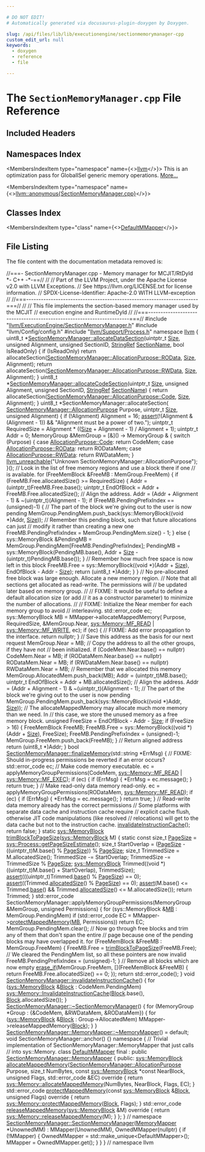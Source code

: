 ```yaml
---

# DO NOT EDIT!
# Automatically generated via docusaurus-plugin-doxygen by Doxygen.

slug: /api/files/lib/lib/executionengine/sectionmemorymanager-cpp
custom_edit_url: null
keywords:
  - doxygen
  - reference
  - file

---
```





# The `SectionMemoryManager.cpp` File Reference

<DoxygenPage pluginConfig={pluginConfig}>



## Included Headers

<IncludesList>
<IncludesListItem
  filePath="llvm/ExecutionEngine/SectionMemoryManager.h"
  permalink="/docs/api/files/include/include/llvm/include/llvm/executionengine/sectionmemorymanager-h"
  isLocal="true" />
<IncludesListItem
  filePath="llvm/Config/config.h"
  permalink=""
  isLocal="true" />
<IncludesListItem
  filePath="llvm/Support/Process.h"
  permalink="/docs/api/files/include/include/llvm/include/llvm/support/process-h"
  isLocal="true" />
</IncludesList>

## Namespaces Index

<MembersIndex>

<MembersIndexItem
  type="namespace"
  name={<><a href="/docs/api/namespaces/llvm">llvm</a></>}>
This is an optimization pass for GlobalISel generic memory operations. <a href="/docs/api/namespaces/llvm/#details">More...</a>
</MembersIndexItem>

<MembersIndexItem
  type="namespace"
  name={<><a href="/docs/api/namespaces/llvm/anonymous-sectionmemorymanager-cpp-">llvm::anonymous&#123;SectionMemoryManager.cpp&#125;</a></>}>
</MembersIndexItem>

</MembersIndex>

## Classes Index

<MembersIndex>

<MembersIndexItem
  type="class"
  name={<><a href="/docs/api/classes/llvm/anonymous-namespace-sectionmemorymanager-cpp-/defaultmmapper">DefaultMMapper</a></>}>
</MembersIndexItem>

</MembersIndex>


## File Listing

The file content with the documentation metadata removed is:

<ProgramListing>

<Link id="l00001" /><CodeLine lineNumber="1"><Highlight kind="comment">//===- SectionMemoryManager.cpp - Memory manager for MCJIT/RtDyld &#42;- C++ -&#42;-==//</Highlight><Highlight kind="normal"></Highlight></CodeLine>
<Link id="l00002" /><CodeLine lineNumber="2"><Highlight kind="normal"></Highlight><Highlight kind="comment">//</Highlight><Highlight kind="normal"></Highlight></CodeLine>
<Link id="l00003" /><CodeLine lineNumber="3"><Highlight kind="normal"></Highlight><Highlight kind="comment">// Part of the LLVM Project, under the Apache License v2.0 with LLVM Exceptions.</Highlight><Highlight kind="normal"></Highlight></CodeLine>
<Link id="l00004" /><CodeLine lineNumber="4"><Highlight kind="normal"></Highlight><Highlight kind="comment">// See https://llvm.org/LICENSE.txt for license information.</Highlight><Highlight kind="normal"></Highlight></CodeLine>
<Link id="l00005" /><CodeLine lineNumber="5"><Highlight kind="normal"></Highlight><Highlight kind="comment">// SPDX-License-Identifier: Apache-2.0 WITH LLVM-exception</Highlight><Highlight kind="normal"></Highlight></CodeLine>
<Link id="l00006" /><CodeLine lineNumber="6"><Highlight kind="normal"></Highlight><Highlight kind="comment">//</Highlight><Highlight kind="normal"></Highlight></CodeLine>
<Link id="l00007" /><CodeLine lineNumber="7"><Highlight kind="normal"></Highlight><Highlight kind="comment">//===----------------------------------------------------------------------===//</Highlight><Highlight kind="normal"></Highlight></CodeLine>
<Link id="l00008" /><CodeLine lineNumber="8"><Highlight kind="normal"></Highlight><Highlight kind="comment">//</Highlight><Highlight kind="normal"></Highlight></CodeLine>
<Link id="l00009" /><CodeLine lineNumber="9"><Highlight kind="normal"></Highlight><Highlight kind="comment">// This file implements the section-based memory manager used by the MCJIT</Highlight><Highlight kind="normal"></Highlight></CodeLine>
<Link id="l00010" /><CodeLine lineNumber="10"><Highlight kind="normal"></Highlight><Highlight kind="comment">// execution engine and RuntimeDyld</Highlight><Highlight kind="normal"></Highlight></CodeLine>
<Link id="l00011" /><CodeLine lineNumber="11"><Highlight kind="normal"></Highlight><Highlight kind="comment">//</Highlight><Highlight kind="normal"></Highlight></CodeLine>
<Link id="l00012" /><CodeLine lineNumber="12"><Highlight kind="normal"></Highlight><Highlight kind="comment">//===----------------------------------------------------------------------===//</Highlight><Highlight kind="normal"></Highlight></CodeLine>
<Link id="l00013" /><CodeLine lineNumber="13"><Highlight kind="normal"></Highlight></CodeLine>
<Link id="l00014" /><CodeLine lineNumber="14"><Highlight kind="normal"></Highlight><Highlight kind="preprocessor">#include &quot;<a href="/docs/api/files/include/include/llvm/include/llvm/executionengine/sectionmemorymanager-h">llvm/ExecutionEngine/SectionMemoryManager.h</a>&quot;</Highlight><Highlight kind="normal"></Highlight></CodeLine>
<Link id="l00015" /><CodeLine lineNumber="15"><Highlight kind="normal"></Highlight><Highlight kind="preprocessor">#include &quot;llvm/Config/config.h&quot;</Highlight><Highlight kind="normal"></Highlight></CodeLine>
<Link id="l00016" /><CodeLine lineNumber="16"><Highlight kind="normal"></Highlight><Highlight kind="preprocessor">#include &quot;<a href="/docs/api/files/include/include/llvm/include/llvm/support/process-h">llvm/Support/Process.h</a>&quot;</Highlight><Highlight kind="normal"></Highlight></CodeLine>
<Link id="l00017" /><CodeLine lineNumber="17"><Highlight kind="normal"></Highlight></CodeLine>
<Link id="l00018" /><CodeLine lineNumber="18"><Highlight kind="normal"></Highlight><Highlight kind="keyword">namespace </Highlight><Highlight kind="normal"><a href="/docs/api/namespaces/llvm">llvm</a> &#123;</Highlight></CodeLine>
<Link id="l00019" /><CodeLine lineNumber="19"><Highlight kind="normal"></Highlight></CodeLine>
<Link id="l00020" /><CodeLine lineNumber="20" lineLink="/docs/api/classes/llvm/sectionmemorymanager/#ac4eeaddc4bbbe555cb2abc159b96492c"><Highlight kind="normal">uint8&#95;t &#42;<a href="/docs/api/classes/llvm/sectionmemorymanager/#ac4eeaddc4bbbe555cb2abc159b96492c">SectionMemoryManager::allocateDataSection</a>(uintptr&#95;t <a href="/docs/api/files/lib/lib/analysis/inlineorder-cpp/#a7ee6f0cb51c3b9056199e9a0001fe8c3a6f6cb72d544962fa333e2e34ce64f719">Size</a>,</Highlight></CodeLine>
<Link id="l00021" /><CodeLine lineNumber="21"><Highlight kind="normal">                                                   </Highlight><Highlight kind="keywordtype">unsigned</Highlight><Highlight kind="normal"> Alignment,</Highlight></CodeLine>
<Link id="l00022" /><CodeLine lineNumber="22"><Highlight kind="normal">                                                   </Highlight><Highlight kind="keywordtype">unsigned</Highlight><Highlight kind="normal"> SectionID,</Highlight></CodeLine>
<Link id="l00023" /><CodeLine lineNumber="23"><Highlight kind="normal">                                                   <a href="/docs/api/classes/llvm/stringref">StringRef</a> <a href="/docs/api/structs/llvm/sectionname">SectionName</a>,</Highlight></CodeLine>
<Link id="l00024" /><CodeLine lineNumber="24"><Highlight kind="normal">                                                   </Highlight><Highlight kind="keywordtype">bool</Highlight><Highlight kind="normal"> IsReadOnly) &#123;</Highlight></CodeLine>
<Link id="l00025" /><CodeLine lineNumber="25"><Highlight kind="normal">  </Highlight><Highlight kind="keywordflow">if</Highlight><Highlight kind="normal"> (IsReadOnly)</Highlight></CodeLine>
<Link id="l00026" /><CodeLine lineNumber="26"><Highlight kind="normal">    </Highlight><Highlight kind="keywordflow">return</Highlight><Highlight kind="normal"> allocateSection(<a href="/docs/api/classes/llvm/sectionmemorymanager/#a0cdbe52ddf56f7c9188174848e9423a4a38ff86a50131b388742b542528d67ac7">SectionMemoryManager::AllocationPurpose::ROData</a>,</Highlight></CodeLine>
<Link id="l00027" /><CodeLine lineNumber="27"><Highlight kind="normal">                           <a href="/docs/api/files/lib/lib/analysis/inlineorder-cpp/#a7ee6f0cb51c3b9056199e9a0001fe8c3a6f6cb72d544962fa333e2e34ce64f719">Size</a>, Alignment);</Highlight></CodeLine>
<Link id="l00028" /><CodeLine lineNumber="28"><Highlight kind="normal">  </Highlight><Highlight kind="keywordflow">return</Highlight><Highlight kind="normal"> allocateSection(<a href="/docs/api/classes/llvm/sectionmemorymanager/#a0cdbe52ddf56f7c9188174848e9423a4a93131f8e50abc73a8e6bf07701a3633c">SectionMemoryManager::AllocationPurpose::RWData</a>, <a href="/docs/api/files/lib/lib/analysis/inlineorder-cpp/#a7ee6f0cb51c3b9056199e9a0001fe8c3a6f6cb72d544962fa333e2e34ce64f719">Size</a>,</Highlight></CodeLine>
<Link id="l00029" /><CodeLine lineNumber="29"><Highlight kind="normal">                         Alignment);</Highlight></CodeLine>
<Link id="l00030" /><CodeLine lineNumber="30"><Highlight kind="normal">&#125;</Highlight></CodeLine>
<Link id="l00031" /><CodeLine lineNumber="31"><Highlight kind="normal"></Highlight></CodeLine>
<Link id="l00032" /><CodeLine lineNumber="32" lineLink="/docs/api/classes/llvm/sectionmemorymanager/#acfcf22eac937cf698005e9cc378cad73"><Highlight kind="normal">uint8&#95;t &#42;<a href="/docs/api/classes/llvm/sectionmemorymanager/#acfcf22eac937cf698005e9cc378cad73">SectionMemoryManager::allocateCodeSection</a>(uintptr&#95;t <a href="/docs/api/files/lib/lib/analysis/inlineorder-cpp/#a7ee6f0cb51c3b9056199e9a0001fe8c3a6f6cb72d544962fa333e2e34ce64f719">Size</a>,</Highlight></CodeLine>
<Link id="l00033" /><CodeLine lineNumber="33"><Highlight kind="normal">                                                   </Highlight><Highlight kind="keywordtype">unsigned</Highlight><Highlight kind="normal"> Alignment,</Highlight></CodeLine>
<Link id="l00034" /><CodeLine lineNumber="34"><Highlight kind="normal">                                                   </Highlight><Highlight kind="keywordtype">unsigned</Highlight><Highlight kind="normal"> SectionID,</Highlight></CodeLine>
<Link id="l00035" /><CodeLine lineNumber="35"><Highlight kind="normal">                                                   <a href="/docs/api/classes/llvm/stringref">StringRef</a> <a href="/docs/api/structs/llvm/sectionname">SectionName</a>) &#123;</Highlight></CodeLine>
<Link id="l00036" /><CodeLine lineNumber="36"><Highlight kind="normal">  </Highlight><Highlight kind="keywordflow">return</Highlight><Highlight kind="normal"> allocateSection(<a href="/docs/api/classes/llvm/sectionmemorymanager/#a0cdbe52ddf56f7c9188174848e9423a4aca0dbad92a874b2f69b549293387925e">SectionMemoryManager::AllocationPurpose::Code</a>, <a href="/docs/api/files/lib/lib/analysis/inlineorder-cpp/#a7ee6f0cb51c3b9056199e9a0001fe8c3a6f6cb72d544962fa333e2e34ce64f719">Size</a>,</Highlight></CodeLine>
<Link id="l00037" /><CodeLine lineNumber="37"><Highlight kind="normal">                         Alignment);</Highlight></CodeLine>
<Link id="l00038" /><CodeLine lineNumber="38"><Highlight kind="normal">&#125;</Highlight></CodeLine>
<Link id="l00039" /><CodeLine lineNumber="39"><Highlight kind="normal"></Highlight></CodeLine>
<Link id="l00040" /><CodeLine lineNumber="40"><Highlight kind="normal">uint8&#95;t &#42;SectionMemoryManager::allocateSection(</Highlight></CodeLine>
<Link id="l00041" /><CodeLine lineNumber="41"><Highlight kind="normal">    <a href="/docs/api/classes/llvm/sectionmemorymanager/#a0cdbe52ddf56f7c9188174848e9423a4">SectionMemoryManager::AllocationPurpose</a> Purpose, uintptr&#95;t <a href="/docs/api/files/lib/lib/analysis/inlineorder-cpp/#a7ee6f0cb51c3b9056199e9a0001fe8c3a6f6cb72d544962fa333e2e34ce64f719">Size</a>,</Highlight></CodeLine>
<Link id="l00042" /><CodeLine lineNumber="42"><Highlight kind="normal">    </Highlight><Highlight kind="keywordtype">unsigned</Highlight><Highlight kind="normal"> Alignment) &#123;</Highlight></CodeLine>
<Link id="l00043" /><CodeLine lineNumber="43"><Highlight kind="normal">  </Highlight><Highlight kind="keywordflow">if</Highlight><Highlight kind="normal"> (!Alignment)</Highlight></CodeLine>
<Link id="l00044" /><CodeLine lineNumber="44"><Highlight kind="normal">    Alignment = 16;</Highlight></CodeLine>
<Link id="l00045" /><CodeLine lineNumber="45"><Highlight kind="normal"></Highlight></CodeLine>
<Link id="l00046" /><CodeLine lineNumber="46"><Highlight kind="normal">  <a href="/docs/api/files/lib/lib/target/lib/target/amdgpu/silowercontrolflow-cpp/#a4868c5d81c5ccc98c47aeab6244346a0">assert</a>(!(Alignment &amp; (Alignment - 1)) &amp;&amp; </Highlight><Highlight kind="stringliteral">&quot;Alignment must be a power of two.&quot;</Highlight><Highlight kind="normal">);</Highlight></CodeLine>
<Link id="l00047" /><CodeLine lineNumber="47"><Highlight kind="normal"></Highlight></CodeLine>
<Link id="l00048" /><CodeLine lineNumber="48"><Highlight kind="normal">  uintptr&#95;t RequiredSize = Alignment &#42; ((<a href="/docs/api/files/lib/lib/analysis/inlineorder-cpp/#a7ee6f0cb51c3b9056199e9a0001fe8c3a6f6cb72d544962fa333e2e34ce64f719">Size</a> + Alignment - 1) / Alignment + 1);</Highlight></CodeLine>
<Link id="l00049" /><CodeLine lineNumber="49"><Highlight kind="normal">  uintptr&#95;t Addr = 0;</Highlight></CodeLine>
<Link id="l00050" /><CodeLine lineNumber="50"><Highlight kind="normal"></Highlight></CodeLine>
<Link id="l00051" /><CodeLine lineNumber="51"><Highlight kind="normal">  MemoryGroup &amp;MemGroup = &#91;&amp;&#93;() -&gt; MemoryGroup &amp; &#123;</Highlight></CodeLine>
<Link id="l00052" /><CodeLine lineNumber="52"><Highlight kind="normal">    </Highlight><Highlight kind="keywordflow">switch</Highlight><Highlight kind="normal"> (Purpose) &#123;</Highlight></CodeLine>
<Link id="l00053" /><CodeLine lineNumber="53"><Highlight kind="normal">    </Highlight><Highlight kind="keywordflow">case</Highlight><Highlight kind="normal"> <a href="/docs/api/classes/llvm/sectionmemorymanager/#a0cdbe52ddf56f7c9188174848e9423a4aca0dbad92a874b2f69b549293387925e">AllocationPurpose::Code</a>:</Highlight></CodeLine>
<Link id="l00054" /><CodeLine lineNumber="54"><Highlight kind="normal">      </Highlight><Highlight kind="keywordflow">return</Highlight><Highlight kind="normal"> CodeMem;</Highlight></CodeLine>
<Link id="l00055" /><CodeLine lineNumber="55"><Highlight kind="normal">    </Highlight><Highlight kind="keywordflow">case</Highlight><Highlight kind="normal"> <a href="/docs/api/classes/llvm/sectionmemorymanager/#a0cdbe52ddf56f7c9188174848e9423a4a38ff86a50131b388742b542528d67ac7">AllocationPurpose::ROData</a>:</Highlight></CodeLine>
<Link id="l00056" /><CodeLine lineNumber="56"><Highlight kind="normal">      </Highlight><Highlight kind="keywordflow">return</Highlight><Highlight kind="normal"> RODataMem;</Highlight></CodeLine>
<Link id="l00057" /><CodeLine lineNumber="57"><Highlight kind="normal">    </Highlight><Highlight kind="keywordflow">case</Highlight><Highlight kind="normal"> <a href="/docs/api/classes/llvm/sectionmemorymanager/#a0cdbe52ddf56f7c9188174848e9423a4a93131f8e50abc73a8e6bf07701a3633c">AllocationPurpose::RWData</a>:</Highlight></CodeLine>
<Link id="l00058" /><CodeLine lineNumber="58"><Highlight kind="normal">      </Highlight><Highlight kind="keywordflow">return</Highlight><Highlight kind="normal"> RWDataMem;</Highlight></CodeLine>
<Link id="l00059" /><CodeLine lineNumber="59"><Highlight kind="normal">    &#125;</Highlight></CodeLine>
<Link id="l00060" /><CodeLine lineNumber="60"><Highlight kind="normal">    <a href="/docs/api/files/include/include/llvm/include/llvm/support/errorhandling-h/#ace243f5c25697a1107cce46626b3dc94">llvm&#95;unreachable</a>(</Highlight><Highlight kind="stringliteral">&quot;Unknown SectionMemoryManager::AllocationPurpose&quot;</Highlight><Highlight kind="normal">);</Highlight></CodeLine>
<Link id="l00061" /><CodeLine lineNumber="61"><Highlight kind="normal">  &#125;();</Highlight></CodeLine>
<Link id="l00062" /><CodeLine lineNumber="62"><Highlight kind="normal"></Highlight></CodeLine>
<Link id="l00063" /><CodeLine lineNumber="63"><Highlight kind="normal">  </Highlight><Highlight kind="comment">// Look in the list of free memory regions and use a block there if one</Highlight><Highlight kind="normal"></Highlight></CodeLine>
<Link id="l00064" /><CodeLine lineNumber="64"><Highlight kind="normal">  </Highlight><Highlight kind="comment">// is available.</Highlight><Highlight kind="normal"></Highlight></CodeLine>
<Link id="l00065" /><CodeLine lineNumber="65"><Highlight kind="normal">  </Highlight><Highlight kind="keywordflow">for</Highlight><Highlight kind="normal"> (FreeMemBlock &amp;FreeMB : MemGroup.FreeMem) &#123;</Highlight></CodeLine>
<Link id="l00066" /><CodeLine lineNumber="66"><Highlight kind="normal">    </Highlight><Highlight kind="keywordflow">if</Highlight><Highlight kind="normal"> (FreeMB.Free.allocatedSize() &gt;= RequiredSize) &#123;</Highlight></CodeLine>
<Link id="l00067" /><CodeLine lineNumber="67"><Highlight kind="normal">      Addr = (uintptr&#95;t)FreeMB.Free.base();</Highlight></CodeLine>
<Link id="l00068" /><CodeLine lineNumber="68"><Highlight kind="normal">      uintptr&#95;t EndOfBlock = Addr + FreeMB.Free.allocatedSize();</Highlight></CodeLine>
<Link id="l00069" /><CodeLine lineNumber="69"><Highlight kind="normal">      </Highlight><Highlight kind="comment">// Align the address.</Highlight><Highlight kind="normal"></Highlight></CodeLine>
<Link id="l00070" /><CodeLine lineNumber="70"><Highlight kind="normal">      Addr = (Addr + Alignment - 1) &amp; ~(uintptr&#95;t)(Alignment - 1);</Highlight></CodeLine>
<Link id="l00071" /><CodeLine lineNumber="71"><Highlight kind="normal"></Highlight></CodeLine>
<Link id="l00072" /><CodeLine lineNumber="72"><Highlight kind="normal">      </Highlight><Highlight kind="keywordflow">if</Highlight><Highlight kind="normal"> (FreeMB.PendingPrefixIndex == (</Highlight><Highlight kind="keywordtype">unsigned</Highlight><Highlight kind="normal">)-1) &#123;</Highlight></CodeLine>
<Link id="l00073" /><CodeLine lineNumber="73"><Highlight kind="normal">        </Highlight><Highlight kind="comment">// The part of the block we&#39;re giving out to the user is now pending</Highlight><Highlight kind="normal"></Highlight></CodeLine>
<Link id="l00074" /><CodeLine lineNumber="74"><Highlight kind="normal">        MemGroup.PendingMem.push&#95;back(sys::MemoryBlock((</Highlight><Highlight kind="keywordtype">void</Highlight><Highlight kind="normal"> &#42;)Addr, <a href="/docs/api/files/lib/lib/analysis/inlineorder-cpp/#a7ee6f0cb51c3b9056199e9a0001fe8c3a6f6cb72d544962fa333e2e34ce64f719">Size</a>));</Highlight></CodeLine>
<Link id="l00075" /><CodeLine lineNumber="75"><Highlight kind="normal"></Highlight></CodeLine>
<Link id="l00076" /><CodeLine lineNumber="76"><Highlight kind="normal">        </Highlight><Highlight kind="comment">// Remember this pending block, such that future allocations can just</Highlight><Highlight kind="normal"></Highlight></CodeLine>
<Link id="l00077" /><CodeLine lineNumber="77"><Highlight kind="normal">        </Highlight><Highlight kind="comment">// modify it rather than creating a new one</Highlight><Highlight kind="normal"></Highlight></CodeLine>
<Link id="l00078" /><CodeLine lineNumber="78"><Highlight kind="normal">        FreeMB.PendingPrefixIndex = MemGroup.PendingMem.size() - 1;</Highlight></CodeLine>
<Link id="l00079" /><CodeLine lineNumber="79"><Highlight kind="normal">      &#125; </Highlight><Highlight kind="keywordflow">else</Highlight><Highlight kind="normal"> &#123;</Highlight></CodeLine>
<Link id="l00080" /><CodeLine lineNumber="80"><Highlight kind="normal">        sys::MemoryBlock &amp;PendingMB =</Highlight></CodeLine>
<Link id="l00081" /><CodeLine lineNumber="81"><Highlight kind="normal">            MemGroup.PendingMem&#91;FreeMB.PendingPrefixIndex&#93;;</Highlight></CodeLine>
<Link id="l00082" /><CodeLine lineNumber="82"><Highlight kind="normal">        PendingMB = sys::MemoryBlock(PendingMB.base(),</Highlight></CodeLine>
<Link id="l00083" /><CodeLine lineNumber="83"><Highlight kind="normal">                                     Addr + <a href="/docs/api/files/lib/lib/analysis/inlineorder-cpp/#a7ee6f0cb51c3b9056199e9a0001fe8c3a6f6cb72d544962fa333e2e34ce64f719">Size</a> - (uintptr&#95;t)PendingMB.base());</Highlight></CodeLine>
<Link id="l00084" /><CodeLine lineNumber="84"><Highlight kind="normal">      &#125;</Highlight></CodeLine>
<Link id="l00085" /><CodeLine lineNumber="85"><Highlight kind="normal"></Highlight></CodeLine>
<Link id="l00086" /><CodeLine lineNumber="86"><Highlight kind="normal">      </Highlight><Highlight kind="comment">// Remember how much free space is now left in this block</Highlight><Highlight kind="normal"></Highlight></CodeLine>
<Link id="l00087" /><CodeLine lineNumber="87"><Highlight kind="normal">      FreeMB.Free =</Highlight></CodeLine>
<Link id="l00088" /><CodeLine lineNumber="88"><Highlight kind="normal">          sys::MemoryBlock((</Highlight><Highlight kind="keywordtype">void</Highlight><Highlight kind="normal"> &#42;)(Addr + <a href="/docs/api/files/lib/lib/analysis/inlineorder-cpp/#a7ee6f0cb51c3b9056199e9a0001fe8c3a6f6cb72d544962fa333e2e34ce64f719">Size</a>), EndOfBlock - Addr - <a href="/docs/api/files/lib/lib/analysis/inlineorder-cpp/#a7ee6f0cb51c3b9056199e9a0001fe8c3a6f6cb72d544962fa333e2e34ce64f719">Size</a>);</Highlight></CodeLine>
<Link id="l00089" /><CodeLine lineNumber="89"><Highlight kind="normal">      </Highlight><Highlight kind="keywordflow">return</Highlight><Highlight kind="normal"> (uint8&#95;t &#42;)Addr;</Highlight></CodeLine>
<Link id="l00090" /><CodeLine lineNumber="90"><Highlight kind="normal">    &#125;</Highlight></CodeLine>
<Link id="l00091" /><CodeLine lineNumber="91"><Highlight kind="normal">  &#125;</Highlight></CodeLine>
<Link id="l00092" /><CodeLine lineNumber="92"><Highlight kind="normal"></Highlight></CodeLine>
<Link id="l00093" /><CodeLine lineNumber="93"><Highlight kind="normal">  </Highlight><Highlight kind="comment">// No pre-allocated free block was large enough. Allocate a new memory region.</Highlight><Highlight kind="normal"></Highlight></CodeLine>
<Link id="l00094" /><CodeLine lineNumber="94"><Highlight kind="normal">  </Highlight><Highlight kind="comment">// Note that all sections get allocated as read-write.  The permissions will</Highlight><Highlight kind="normal"></Highlight></CodeLine>
<Link id="l00095" /><CodeLine lineNumber="95"><Highlight kind="normal">  </Highlight><Highlight kind="comment">// be updated later based on memory group.</Highlight><Highlight kind="normal"></Highlight></CodeLine>
<Link id="l00096" /><CodeLine lineNumber="96"><Highlight kind="normal">  </Highlight><Highlight kind="comment">//</Highlight><Highlight kind="normal"></Highlight></CodeLine>
<Link id="l00097" /><CodeLine lineNumber="97"><Highlight kind="normal">  </Highlight><Highlight kind="comment">// FIXME: It would be useful to define a default allocation size (or add</Highlight><Highlight kind="normal"></Highlight></CodeLine>
<Link id="l00098" /><CodeLine lineNumber="98"><Highlight kind="normal">  </Highlight><Highlight kind="comment">// it as a constructor parameter) to minimize the number of allocations.</Highlight><Highlight kind="normal"></Highlight></CodeLine>
<Link id="l00099" /><CodeLine lineNumber="99"><Highlight kind="normal">  </Highlight><Highlight kind="comment">//</Highlight><Highlight kind="normal"></Highlight></CodeLine>
<Link id="l00100" /><CodeLine lineNumber="100"><Highlight kind="normal">  </Highlight><Highlight kind="comment">// FIXME: Initialize the Near member for each memory group to avoid</Highlight><Highlight kind="normal"></Highlight></CodeLine>
<Link id="l00101" /><CodeLine lineNumber="101"><Highlight kind="normal">  </Highlight><Highlight kind="comment">// interleaving.</Highlight><Highlight kind="normal"></Highlight></CodeLine>
<Link id="l00102" /><CodeLine lineNumber="102"><Highlight kind="normal">  std::error&#95;code ec;</Highlight></CodeLine>
<Link id="l00103" /><CodeLine lineNumber="103"><Highlight kind="normal">  sys::MemoryBlock MB = MMapper-&gt;allocateMappedMemory(</Highlight></CodeLine>
<Link id="l00104" /><CodeLine lineNumber="104"><Highlight kind="normal">      Purpose, RequiredSize, &amp;MemGroup.Near,</Highlight></CodeLine>
<Link id="l00105" /><CodeLine lineNumber="105"><Highlight kind="normal">      <a href="/docs/api/classes/llvm/sys/memory/#a548f317b89dc0bba738b89e5ce791395a02cae455b05abf1bfb1de69095e66417">sys::Memory::MF&#95;READ</a> | <a href="/docs/api/classes/llvm/sys/memory/#a548f317b89dc0bba738b89e5ce791395a83e34a8267f7acd88563e9d5a3ee7c25">sys::Memory::MF&#95;WRITE</a>, ec);</Highlight></CodeLine>
<Link id="l00106" /><CodeLine lineNumber="106"><Highlight kind="normal">  </Highlight><Highlight kind="keywordflow">if</Highlight><Highlight kind="normal"> (ec) &#123;</Highlight></CodeLine>
<Link id="l00107" /><CodeLine lineNumber="107"><Highlight kind="normal">    </Highlight><Highlight kind="comment">// FIXME: Add error propagation to the interface.</Highlight><Highlight kind="normal"></Highlight></CodeLine>
<Link id="l00108" /><CodeLine lineNumber="108"><Highlight kind="normal">    </Highlight><Highlight kind="keywordflow">return</Highlight><Highlight kind="normal"> </Highlight><Highlight kind="keyword">nullptr</Highlight><Highlight kind="normal">;</Highlight></CodeLine>
<Link id="l00109" /><CodeLine lineNumber="109"><Highlight kind="normal">  &#125;</Highlight></CodeLine>
<Link id="l00110" /><CodeLine lineNumber="110"><Highlight kind="normal"></Highlight></CodeLine>
<Link id="l00111" /><CodeLine lineNumber="111"><Highlight kind="normal">  </Highlight><Highlight kind="comment">// Save this address as the basis for our next request</Highlight><Highlight kind="normal"></Highlight></CodeLine>
<Link id="l00112" /><CodeLine lineNumber="112"><Highlight kind="normal">  MemGroup.Near = MB;</Highlight></CodeLine>
<Link id="l00113" /><CodeLine lineNumber="113"><Highlight kind="normal"></Highlight></CodeLine>
<Link id="l00114" /><CodeLine lineNumber="114"><Highlight kind="normal">  </Highlight><Highlight kind="comment">// Copy the address to all the other groups, if they have not</Highlight><Highlight kind="normal"></Highlight></CodeLine>
<Link id="l00115" /><CodeLine lineNumber="115"><Highlight kind="normal">  </Highlight><Highlight kind="comment">// been initialized.</Highlight><Highlight kind="normal"></Highlight></CodeLine>
<Link id="l00116" /><CodeLine lineNumber="116"><Highlight kind="normal">  </Highlight><Highlight kind="keywordflow">if</Highlight><Highlight kind="normal"> (CodeMem.Near.base() == </Highlight><Highlight kind="keyword">nullptr</Highlight><Highlight kind="normal">)</Highlight></CodeLine>
<Link id="l00117" /><CodeLine lineNumber="117"><Highlight kind="normal">    CodeMem.Near = MB;</Highlight></CodeLine>
<Link id="l00118" /><CodeLine lineNumber="118"><Highlight kind="normal">  </Highlight><Highlight kind="keywordflow">if</Highlight><Highlight kind="normal"> (RODataMem.Near.base() == </Highlight><Highlight kind="keyword">nullptr</Highlight><Highlight kind="normal">)</Highlight></CodeLine>
<Link id="l00119" /><CodeLine lineNumber="119"><Highlight kind="normal">    RODataMem.Near = MB;</Highlight></CodeLine>
<Link id="l00120" /><CodeLine lineNumber="120"><Highlight kind="normal">  </Highlight><Highlight kind="keywordflow">if</Highlight><Highlight kind="normal"> (RWDataMem.Near.base() == </Highlight><Highlight kind="keyword">nullptr</Highlight><Highlight kind="normal">)</Highlight></CodeLine>
<Link id="l00121" /><CodeLine lineNumber="121"><Highlight kind="normal">    RWDataMem.Near = MB;</Highlight></CodeLine>
<Link id="l00122" /><CodeLine lineNumber="122"><Highlight kind="normal"></Highlight></CodeLine>
<Link id="l00123" /><CodeLine lineNumber="123"><Highlight kind="normal">  </Highlight><Highlight kind="comment">// Remember that we allocated this memory</Highlight><Highlight kind="normal"></Highlight></CodeLine>
<Link id="l00124" /><CodeLine lineNumber="124"><Highlight kind="normal">  MemGroup.AllocatedMem.push&#95;back(MB);</Highlight></CodeLine>
<Link id="l00125" /><CodeLine lineNumber="125"><Highlight kind="normal">  Addr = (uintptr&#95;t)MB.base();</Highlight></CodeLine>
<Link id="l00126" /><CodeLine lineNumber="126"><Highlight kind="normal">  uintptr&#95;t EndOfBlock = Addr + MB.allocatedSize();</Highlight></CodeLine>
<Link id="l00127" /><CodeLine lineNumber="127"><Highlight kind="normal"></Highlight></CodeLine>
<Link id="l00128" /><CodeLine lineNumber="128"><Highlight kind="normal">  </Highlight><Highlight kind="comment">// Align the address.</Highlight><Highlight kind="normal"></Highlight></CodeLine>
<Link id="l00129" /><CodeLine lineNumber="129"><Highlight kind="normal">  Addr = (Addr + Alignment - 1) &amp; ~(uintptr&#95;t)(Alignment - 1);</Highlight></CodeLine>
<Link id="l00130" /><CodeLine lineNumber="130"><Highlight kind="normal"></Highlight></CodeLine>
<Link id="l00131" /><CodeLine lineNumber="131"><Highlight kind="normal">  </Highlight><Highlight kind="comment">// The part of the block we&#39;re giving out to the user is now pending</Highlight><Highlight kind="normal"></Highlight></CodeLine>
<Link id="l00132" /><CodeLine lineNumber="132"><Highlight kind="normal">  MemGroup.PendingMem.push&#95;back(sys::MemoryBlock((</Highlight><Highlight kind="keywordtype">void</Highlight><Highlight kind="normal"> &#42;)Addr, <a href="/docs/api/files/lib/lib/analysis/inlineorder-cpp/#a7ee6f0cb51c3b9056199e9a0001fe8c3a6f6cb72d544962fa333e2e34ce64f719">Size</a>));</Highlight></CodeLine>
<Link id="l00133" /><CodeLine lineNumber="133"><Highlight kind="normal"></Highlight></CodeLine>
<Link id="l00134" /><CodeLine lineNumber="134"><Highlight kind="normal">  </Highlight><Highlight kind="comment">// The allocateMappedMemory may allocate much more memory than we need. In</Highlight><Highlight kind="normal"></Highlight></CodeLine>
<Link id="l00135" /><CodeLine lineNumber="135"><Highlight kind="normal">  </Highlight><Highlight kind="comment">// this case, we store the unused memory as a free memory block.</Highlight><Highlight kind="normal"></Highlight></CodeLine>
<Link id="l00136" /><CodeLine lineNumber="136"><Highlight kind="normal">  </Highlight><Highlight kind="keywordtype">unsigned</Highlight><Highlight kind="normal"> FreeSize = EndOfBlock - Addr - <a href="/docs/api/files/lib/lib/analysis/inlineorder-cpp/#a7ee6f0cb51c3b9056199e9a0001fe8c3a6f6cb72d544962fa333e2e34ce64f719">Size</a>;</Highlight></CodeLine>
<Link id="l00137" /><CodeLine lineNumber="137"><Highlight kind="normal">  </Highlight><Highlight kind="keywordflow">if</Highlight><Highlight kind="normal"> (FreeSize &gt; 16) &#123;</Highlight></CodeLine>
<Link id="l00138" /><CodeLine lineNumber="138"><Highlight kind="normal">    FreeMemBlock FreeMB;</Highlight></CodeLine>
<Link id="l00139" /><CodeLine lineNumber="139"><Highlight kind="normal">    FreeMB.Free = sys::MemoryBlock((</Highlight><Highlight kind="keywordtype">void</Highlight><Highlight kind="normal"> &#42;)(Addr + <a href="/docs/api/files/lib/lib/analysis/inlineorder-cpp/#a7ee6f0cb51c3b9056199e9a0001fe8c3a6f6cb72d544962fa333e2e34ce64f719">Size</a>), FreeSize);</Highlight></CodeLine>
<Link id="l00140" /><CodeLine lineNumber="140"><Highlight kind="normal">    FreeMB.PendingPrefixIndex = (unsigned)-1;</Highlight></CodeLine>
<Link id="l00141" /><CodeLine lineNumber="141"><Highlight kind="normal">    MemGroup.FreeMem.push&#95;back(FreeMB);</Highlight></CodeLine>
<Link id="l00142" /><CodeLine lineNumber="142"><Highlight kind="normal">  &#125;</Highlight></CodeLine>
<Link id="l00143" /><CodeLine lineNumber="143"><Highlight kind="normal"></Highlight></CodeLine>
<Link id="l00144" /><CodeLine lineNumber="144"><Highlight kind="normal">  </Highlight><Highlight kind="comment">// Return aligned address</Highlight><Highlight kind="normal"></Highlight></CodeLine>
<Link id="l00145" /><CodeLine lineNumber="145"><Highlight kind="normal">  </Highlight><Highlight kind="keywordflow">return</Highlight><Highlight kind="normal"> (uint8&#95;t &#42;)Addr;</Highlight></CodeLine>
<Link id="l00146" /><CodeLine lineNumber="146"><Highlight kind="normal">&#125;</Highlight></CodeLine>
<Link id="l00147" /><CodeLine lineNumber="147"><Highlight kind="normal"></Highlight></CodeLine>
<Link id="l00148" /><CodeLine lineNumber="148" lineLink="/docs/api/classes/llvm/sectionmemorymanager/#af06d61d7c637095c5b7270b34224c5dd"><Highlight kind="normal"></Highlight><Highlight kind="keywordtype">bool</Highlight><Highlight kind="normal"> <a href="/docs/api/classes/llvm/sectionmemorymanager/#af06d61d7c637095c5b7270b34224c5dd">SectionMemoryManager::finalizeMemory</a>(std::string &#42;ErrMsg) &#123;</Highlight></CodeLine>
<Link id="l00149" /><CodeLine lineNumber="149"><Highlight kind="normal">  </Highlight><Highlight kind="comment">// FIXME: Should in-progress permissions be reverted if an error occurs?</Highlight><Highlight kind="normal"></Highlight></CodeLine>
<Link id="l00150" /><CodeLine lineNumber="150"><Highlight kind="normal">  std::error&#95;code ec;</Highlight></CodeLine>
<Link id="l00151" /><CodeLine lineNumber="151"><Highlight kind="normal"></Highlight></CodeLine>
<Link id="l00152" /><CodeLine lineNumber="152"><Highlight kind="normal">  </Highlight><Highlight kind="comment">// Make code memory executable.</Highlight><Highlight kind="normal"></Highlight></CodeLine>
<Link id="l00153" /><CodeLine lineNumber="153"><Highlight kind="normal">  ec = applyMemoryGroupPermissions(CodeMem,</Highlight></CodeLine>
<Link id="l00154" /><CodeLine lineNumber="154"><Highlight kind="normal">                                   <a href="/docs/api/classes/llvm/sys/memory/#a548f317b89dc0bba738b89e5ce791395a02cae455b05abf1bfb1de69095e66417">sys::Memory::MF&#95;READ</a> | <a href="/docs/api/classes/llvm/sys/memory/#a548f317b89dc0bba738b89e5ce791395a72200d7026f0978efe86fc34f4cba76e">sys::Memory::MF&#95;EXEC</a>);</Highlight></CodeLine>
<Link id="l00155" /><CodeLine lineNumber="155"><Highlight kind="normal">  </Highlight><Highlight kind="keywordflow">if</Highlight><Highlight kind="normal"> (ec) &#123;</Highlight></CodeLine>
<Link id="l00156" /><CodeLine lineNumber="156"><Highlight kind="normal">    </Highlight><Highlight kind="keywordflow">if</Highlight><Highlight kind="normal"> (ErrMsg) &#123;</Highlight></CodeLine>
<Link id="l00157" /><CodeLine lineNumber="157"><Highlight kind="normal">      &#42;ErrMsg = ec.message();</Highlight></CodeLine>
<Link id="l00158" /><CodeLine lineNumber="158"><Highlight kind="normal">    &#125;</Highlight></CodeLine>
<Link id="l00159" /><CodeLine lineNumber="159"><Highlight kind="normal">    </Highlight><Highlight kind="keywordflow">return</Highlight><Highlight kind="normal"> </Highlight><Highlight kind="keyword">true</Highlight><Highlight kind="normal">;</Highlight></CodeLine>
<Link id="l00160" /><CodeLine lineNumber="160"><Highlight kind="normal">  &#125;</Highlight></CodeLine>
<Link id="l00161" /><CodeLine lineNumber="161"><Highlight kind="normal"></Highlight></CodeLine>
<Link id="l00162" /><CodeLine lineNumber="162"><Highlight kind="normal">  </Highlight><Highlight kind="comment">// Make read-only data memory read-only.</Highlight><Highlight kind="normal"></Highlight></CodeLine>
<Link id="l00163" /><CodeLine lineNumber="163"><Highlight kind="normal">  ec = applyMemoryGroupPermissions(RODataMem, <a href="/docs/api/classes/llvm/sys/memory/#a548f317b89dc0bba738b89e5ce791395a02cae455b05abf1bfb1de69095e66417">sys::Memory::MF&#95;READ</a>);</Highlight></CodeLine>
<Link id="l00164" /><CodeLine lineNumber="164"><Highlight kind="normal">  </Highlight><Highlight kind="keywordflow">if</Highlight><Highlight kind="normal"> (ec) &#123;</Highlight></CodeLine>
<Link id="l00165" /><CodeLine lineNumber="165"><Highlight kind="normal">    </Highlight><Highlight kind="keywordflow">if</Highlight><Highlight kind="normal"> (ErrMsg) &#123;</Highlight></CodeLine>
<Link id="l00166" /><CodeLine lineNumber="166"><Highlight kind="normal">      &#42;ErrMsg = ec.message();</Highlight></CodeLine>
<Link id="l00167" /><CodeLine lineNumber="167"><Highlight kind="normal">    &#125;</Highlight></CodeLine>
<Link id="l00168" /><CodeLine lineNumber="168"><Highlight kind="normal">    </Highlight><Highlight kind="keywordflow">return</Highlight><Highlight kind="normal"> </Highlight><Highlight kind="keyword">true</Highlight><Highlight kind="normal">;</Highlight></CodeLine>
<Link id="l00169" /><CodeLine lineNumber="169"><Highlight kind="normal">  &#125;</Highlight></CodeLine>
<Link id="l00170" /><CodeLine lineNumber="170"><Highlight kind="normal"></Highlight></CodeLine>
<Link id="l00171" /><CodeLine lineNumber="171"><Highlight kind="normal">  </Highlight><Highlight kind="comment">// Read-write data memory already has the correct permissions</Highlight><Highlight kind="normal"></Highlight></CodeLine>
<Link id="l00172" /><CodeLine lineNumber="172"><Highlight kind="normal"></Highlight></CodeLine>
<Link id="l00173" /><CodeLine lineNumber="173"><Highlight kind="normal">  </Highlight><Highlight kind="comment">// Some platforms with separate data cache and instruction cache require</Highlight><Highlight kind="normal"></Highlight></CodeLine>
<Link id="l00174" /><CodeLine lineNumber="174"><Highlight kind="normal">  </Highlight><Highlight kind="comment">// explicit cache flush, otherwise JIT code manipulations (like resolved</Highlight><Highlight kind="normal"></Highlight></CodeLine>
<Link id="l00175" /><CodeLine lineNumber="175"><Highlight kind="normal">  </Highlight><Highlight kind="comment">// relocations) will get to the data cache but not to the instruction cache.</Highlight><Highlight kind="normal"></Highlight></CodeLine>
<Link id="l00176" /><CodeLine lineNumber="176"><Highlight kind="normal">  <a href="/docs/api/classes/llvm/sectionmemorymanager/#a64835973f93c4f018aa377870e15ee97">invalidateInstructionCache</a>();</Highlight></CodeLine>
<Link id="l00177" /><CodeLine lineNumber="177"><Highlight kind="normal"></Highlight></CodeLine>
<Link id="l00178" /><CodeLine lineNumber="178"><Highlight kind="normal">  </Highlight><Highlight kind="keywordflow">return</Highlight><Highlight kind="normal"> </Highlight><Highlight kind="keyword">false</Highlight><Highlight kind="normal">;</Highlight></CodeLine>
<Link id="l00179" /><CodeLine lineNumber="179"><Highlight kind="normal">&#125;</Highlight></CodeLine>
<Link id="l00180" /><CodeLine lineNumber="180"><Highlight kind="normal"></Highlight></CodeLine>
<Link id="l00181" /><CodeLine lineNumber="181" lineLink="/docs/api/namespaces/llvm/#a1a113f05f76ab4f04dc0d9d63c9d9962"><Highlight kind="normal"></Highlight><Highlight kind="keyword">static</Highlight><Highlight kind="normal"> <a href="/docs/api/classes/llvm/sys/memoryblock">sys::MemoryBlock</a> <a href="/docs/api/namespaces/llvm/#a1a113f05f76ab4f04dc0d9d63c9d9962">trimBlockToPageSize</a>(<a href="/docs/api/classes/llvm/sys/memoryblock">sys::MemoryBlock</a> M) &#123;</Highlight></CodeLine>
<Link id="l00182" /><CodeLine lineNumber="182"><Highlight kind="normal">  </Highlight><Highlight kind="keyword">static</Highlight><Highlight kind="normal"> </Highlight><Highlight kind="keyword">const</Highlight><Highlight kind="normal"> </Highlight><Highlight kind="keywordtype">size&#95;t</Highlight><Highlight kind="normal"> <a href="/docs/api/files/lib/lib/codegen/implicitnullchecks-cpp/#a90146d35673da9e3e4a7f41f3b8c9b7e">PageSize</a> = <a href="/docs/api/classes/llvm/sys/process/#a774becf3d10728695b270703bca011ec">sys::Process::getPageSizeEstimate</a>();</Highlight></CodeLine>
<Link id="l00183" /><CodeLine lineNumber="183"><Highlight kind="normal"></Highlight></CodeLine>
<Link id="l00184" /><CodeLine lineNumber="184"><Highlight kind="normal">  </Highlight><Highlight kind="keywordtype">size&#95;t</Highlight><Highlight kind="normal"> StartOverlap =</Highlight></CodeLine>
<Link id="l00185" /><CodeLine lineNumber="185"><Highlight kind="normal">      (<a href="/docs/api/files/lib/lib/codegen/implicitnullchecks-cpp/#a90146d35673da9e3e4a7f41f3b8c9b7e">PageSize</a> - ((uintptr&#95;t)M.base() % <a href="/docs/api/files/lib/lib/codegen/implicitnullchecks-cpp/#a90146d35673da9e3e4a7f41f3b8c9b7e">PageSize</a>)) % <a href="/docs/api/files/lib/lib/codegen/implicitnullchecks-cpp/#a90146d35673da9e3e4a7f41f3b8c9b7e">PageSize</a>;</Highlight></CodeLine>
<Link id="l00186" /><CodeLine lineNumber="186"><Highlight kind="normal"></Highlight></CodeLine>
<Link id="l00187" /><CodeLine lineNumber="187"><Highlight kind="normal">  </Highlight><Highlight kind="keywordtype">size&#95;t</Highlight><Highlight kind="normal"> TrimmedSize = M.allocatedSize();</Highlight></CodeLine>
<Link id="l00188" /><CodeLine lineNumber="188"><Highlight kind="normal">  TrimmedSize -= StartOverlap;</Highlight></CodeLine>
<Link id="l00189" /><CodeLine lineNumber="189"><Highlight kind="normal">  TrimmedSize -= TrimmedSize % <a href="/docs/api/files/lib/lib/codegen/implicitnullchecks-cpp/#a90146d35673da9e3e4a7f41f3b8c9b7e">PageSize</a>;</Highlight></CodeLine>
<Link id="l00190" /><CodeLine lineNumber="190"><Highlight kind="normal"></Highlight></CodeLine>
<Link id="l00191" /><CodeLine lineNumber="191"><Highlight kind="normal">  <a href="/docs/api/classes/llvm/sys/memoryblock">sys::MemoryBlock</a> Trimmed((</Highlight><Highlight kind="keywordtype">void</Highlight><Highlight kind="normal"> &#42;)((uintptr&#95;t)M.base() + StartOverlap),</Highlight></CodeLine>
<Link id="l00192" /><CodeLine lineNumber="192"><Highlight kind="normal">                           TrimmedSize);</Highlight></CodeLine>
<Link id="l00193" /><CodeLine lineNumber="193"><Highlight kind="normal"></Highlight></CodeLine>
<Link id="l00194" /><CodeLine lineNumber="194"><Highlight kind="normal">  <a href="/docs/api/files/lib/lib/target/lib/target/amdgpu/silowercontrolflow-cpp/#a4868c5d81c5ccc98c47aeab6244346a0">assert</a>(((uintptr&#95;t)Trimmed.<a href="/docs/api/classes/llvm/sys/memoryblock/#a334b65a8b14eb0f90d3eb7c368ee07b2">base</a>() % <a href="/docs/api/files/lib/lib/codegen/implicitnullchecks-cpp/#a90146d35673da9e3e4a7f41f3b8c9b7e">PageSize</a>) == 0);</Highlight></CodeLine>
<Link id="l00195" /><CodeLine lineNumber="195"><Highlight kind="normal">  <a href="/docs/api/files/lib/lib/target/lib/target/amdgpu/silowercontrolflow-cpp/#a4868c5d81c5ccc98c47aeab6244346a0">assert</a>((Trimmed.<a href="/docs/api/classes/llvm/sys/memoryblock/#a60a5600193f728ca1a0bcc9be953b158">allocatedSize</a>() % <a href="/docs/api/files/lib/lib/codegen/implicitnullchecks-cpp/#a90146d35673da9e3e4a7f41f3b8c9b7e">PageSize</a>) == 0);</Highlight></CodeLine>
<Link id="l00196" /><CodeLine lineNumber="196"><Highlight kind="normal">  <a href="/docs/api/files/lib/lib/target/lib/target/amdgpu/silowercontrolflow-cpp/#a4868c5d81c5ccc98c47aeab6244346a0">assert</a>(M.base() &lt;= Trimmed.<a href="/docs/api/classes/llvm/sys/memoryblock/#a334b65a8b14eb0f90d3eb7c368ee07b2">base</a>() &amp;&amp;</Highlight></CodeLine>
<Link id="l00197" /><CodeLine lineNumber="197"><Highlight kind="normal">         Trimmed.<a href="/docs/api/classes/llvm/sys/memoryblock/#a60a5600193f728ca1a0bcc9be953b158">allocatedSize</a>() &lt;= M.allocatedSize());</Highlight></CodeLine>
<Link id="l00198" /><CodeLine lineNumber="198"><Highlight kind="normal"></Highlight></CodeLine>
<Link id="l00199" /><CodeLine lineNumber="199"><Highlight kind="normal">  </Highlight><Highlight kind="keywordflow">return</Highlight><Highlight kind="normal"> Trimmed;</Highlight></CodeLine>
<Link id="l00200" /><CodeLine lineNumber="200"><Highlight kind="normal">&#125;</Highlight></CodeLine>
<Link id="l00201" /><CodeLine lineNumber="201"><Highlight kind="normal"></Highlight></CodeLine>
<Link id="l00202" /><CodeLine lineNumber="202"><Highlight kind="normal">std::error&#95;code</Highlight></CodeLine>
<Link id="l00203" /><CodeLine lineNumber="203"><Highlight kind="normal">SectionMemoryManager::applyMemoryGroupPermissions(MemoryGroup &amp;MemGroup,</Highlight></CodeLine>
<Link id="l00204" /><CodeLine lineNumber="204"><Highlight kind="normal">                                                  </Highlight><Highlight kind="keywordtype">unsigned</Highlight><Highlight kind="normal"> Permissions) &#123;</Highlight></CodeLine>
<Link id="l00205" /><CodeLine lineNumber="205"><Highlight kind="normal">  </Highlight><Highlight kind="keywordflow">for</Highlight><Highlight kind="normal"> (sys::MemoryBlock &amp;<a href="/docs/api/classes/mb">MB</a> : MemGroup.PendingMem)</Highlight></CodeLine>
<Link id="l00206" /><CodeLine lineNumber="206"><Highlight kind="normal">    </Highlight><Highlight kind="keywordflow">if</Highlight><Highlight kind="normal"> (std::error&#95;code EC = MMapper-&gt;<a href="/docs/api/classes/llvm/sectionmemorymanager/memorymapper/#a1f7f6733e8af2f2911c2ff4832b5d693">protectMappedMemory</a>(<a href="/docs/api/classes/mb">MB</a>, Permissions))</Highlight></CodeLine>
<Link id="l00207" /><CodeLine lineNumber="207"><Highlight kind="normal">      </Highlight><Highlight kind="keywordflow">return</Highlight><Highlight kind="normal"> EC;</Highlight></CodeLine>
<Link id="l00208" /><CodeLine lineNumber="208"><Highlight kind="normal"></Highlight></CodeLine>
<Link id="l00209" /><CodeLine lineNumber="209"><Highlight kind="normal">  MemGroup.PendingMem.clear();</Highlight></CodeLine>
<Link id="l00210" /><CodeLine lineNumber="210"><Highlight kind="normal"></Highlight></CodeLine>
<Link id="l00211" /><CodeLine lineNumber="211"><Highlight kind="normal">  </Highlight><Highlight kind="comment">// Now go through free blocks and trim any of them that don&#39;t span the entire</Highlight><Highlight kind="normal"></Highlight></CodeLine>
<Link id="l00212" /><CodeLine lineNumber="212"><Highlight kind="normal">  </Highlight><Highlight kind="comment">// page because one of the pending blocks may have overlapped it.</Highlight><Highlight kind="normal"></Highlight></CodeLine>
<Link id="l00213" /><CodeLine lineNumber="213"><Highlight kind="normal">  </Highlight><Highlight kind="keywordflow">for</Highlight><Highlight kind="normal"> (FreeMemBlock &amp;FreeMB : MemGroup.FreeMem) &#123;</Highlight></CodeLine>
<Link id="l00214" /><CodeLine lineNumber="214"><Highlight kind="normal">    FreeMB.Free = <a href="/docs/api/namespaces/llvm/#a1a113f05f76ab4f04dc0d9d63c9d9962">trimBlockToPageSize</a>(FreeMB.Free);</Highlight></CodeLine>
<Link id="l00215" /><CodeLine lineNumber="215"><Highlight kind="normal">    </Highlight><Highlight kind="comment">// We cleared the PendingMem list, so all these pointers are now invalid</Highlight><Highlight kind="normal"></Highlight></CodeLine>
<Link id="l00216" /><CodeLine lineNumber="216"><Highlight kind="normal">    FreeMB.PendingPrefixIndex = (unsigned)-1;</Highlight></CodeLine>
<Link id="l00217" /><CodeLine lineNumber="217"><Highlight kind="normal">  &#125;</Highlight></CodeLine>
<Link id="l00218" /><CodeLine lineNumber="218"><Highlight kind="normal"></Highlight></CodeLine>
<Link id="l00219" /><CodeLine lineNumber="219"><Highlight kind="normal">  </Highlight><Highlight kind="comment">// Remove all blocks which are now empty</Highlight><Highlight kind="normal"></Highlight></CodeLine>
<Link id="l00220" /><CodeLine lineNumber="220"><Highlight kind="normal">  <a href="/docs/api/namespaces/llvm/#ac9a7de5a04920954ac964059cfc428ad">erase&#95;if</a>(MemGroup.FreeMem, &#91;&#93;(FreeMemBlock &amp;FreeMB) &#123;</Highlight></CodeLine>
<Link id="l00221" /><CodeLine lineNumber="221"><Highlight kind="normal">    return FreeMB.Free.allocatedSize() == 0;</Highlight></CodeLine>
<Link id="l00222" /><CodeLine lineNumber="222"><Highlight kind="normal">  &#125;);</Highlight></CodeLine>
<Link id="l00223" /><CodeLine lineNumber="223"><Highlight kind="normal"></Highlight></CodeLine>
<Link id="l00224" /><CodeLine lineNumber="224"><Highlight kind="normal">  </Highlight><Highlight kind="keywordflow">return</Highlight><Highlight kind="normal"> std::error&#95;code();</Highlight></CodeLine>
<Link id="l00225" /><CodeLine lineNumber="225"><Highlight kind="normal">&#125;</Highlight></CodeLine>
<Link id="l00226" /><CodeLine lineNumber="226"><Highlight kind="normal"></Highlight></CodeLine>
<Link id="l00227" /><CodeLine lineNumber="227" lineLink="/docs/api/classes/llvm/sectionmemorymanager/#a64835973f93c4f018aa377870e15ee97"><Highlight kind="normal"></Highlight><Highlight kind="keywordtype">void</Highlight><Highlight kind="normal"> <a href="/docs/api/classes/llvm/sectionmemorymanager/#a64835973f93c4f018aa377870e15ee97">SectionMemoryManager::invalidateInstructionCache</a>() &#123;</Highlight></CodeLine>
<Link id="l00228" /><CodeLine lineNumber="228"><Highlight kind="normal">  </Highlight><Highlight kind="keywordflow">for</Highlight><Highlight kind="normal"> (<a href="/docs/api/classes/llvm/sys/memoryblock">sys::MemoryBlock</a> &amp;<a href="/docs/api/namespaces/llvm/#a0e00fad9c34de40b1e31f3aa6f8e024cae1e4c8c9ccd9fc39c391da4bcd093fb2">Block</a> : CodeMem.PendingMem)</Highlight></CodeLine>
<Link id="l00229" /><CodeLine lineNumber="229"><Highlight kind="normal">    <a href="/docs/api/classes/llvm/sys/memory/#a5cfd4d2a8227a3f9ca0667f42f05f20b">sys::Memory::InvalidateInstructionCache</a>(<a href="/docs/api/namespaces/llvm/#a0e00fad9c34de40b1e31f3aa6f8e024cae1e4c8c9ccd9fc39c391da4bcd093fb2">Block</a>.base(),</Highlight></CodeLine>
<Link id="l00230" /><CodeLine lineNumber="230"><Highlight kind="normal">                                            <a href="/docs/api/namespaces/llvm/#a0e00fad9c34de40b1e31f3aa6f8e024cae1e4c8c9ccd9fc39c391da4bcd093fb2">Block</a>.allocatedSize());</Highlight></CodeLine>
<Link id="l00231" /><CodeLine lineNumber="231"><Highlight kind="normal">&#125;</Highlight></CodeLine>
<Link id="l00232" /><CodeLine lineNumber="232"><Highlight kind="normal"></Highlight></CodeLine>
<Link id="l00233" /><CodeLine lineNumber="233" lineLink="/docs/api/classes/llvm/sectionmemorymanager/#a709a05abb7e82c5c8fefcc7ee16a3252"><Highlight kind="normal"><a href="/docs/api/classes/llvm/sectionmemorymanager/#a709a05abb7e82c5c8fefcc7ee16a3252">SectionMemoryManager::~SectionMemoryManager</a>() &#123;</Highlight></CodeLine>
<Link id="l00234" /><CodeLine lineNumber="234"><Highlight kind="normal">  </Highlight><Highlight kind="keywordflow">for</Highlight><Highlight kind="normal"> (MemoryGroup &#42;Group : &#123;&amp;CodeMem, &amp;RWDataMem, &amp;RODataMem&#125;) &#123;</Highlight></CodeLine>
<Link id="l00235" /><CodeLine lineNumber="235"><Highlight kind="normal">    </Highlight><Highlight kind="keywordflow">for</Highlight><Highlight kind="normal"> (<a href="/docs/api/classes/llvm/sys/memoryblock">sys::MemoryBlock</a> &amp;<a href="/docs/api/namespaces/llvm/#a0e00fad9c34de40b1e31f3aa6f8e024cae1e4c8c9ccd9fc39c391da4bcd093fb2">Block</a> : Group-&gt;AllocatedMem)</Highlight></CodeLine>
<Link id="l00236" /><CodeLine lineNumber="236"><Highlight kind="normal">      MMapper-&gt;releaseMappedMemory(<a href="/docs/api/namespaces/llvm/#a0e00fad9c34de40b1e31f3aa6f8e024cae1e4c8c9ccd9fc39c391da4bcd093fb2">Block</a>);</Highlight></CodeLine>
<Link id="l00237" /><CodeLine lineNumber="237"><Highlight kind="normal">  &#125;</Highlight></CodeLine>
<Link id="l00238" /><CodeLine lineNumber="238"><Highlight kind="normal">&#125;</Highlight></CodeLine>
<Link id="l00239" /><CodeLine lineNumber="239"><Highlight kind="normal"></Highlight></CodeLine>
<Link id="l00240" /><CodeLine lineNumber="240"><Highlight kind="normal"><a href="/docs/api/classes/llvm/sectionmemorymanager/memorymapper/#a4d89f052a2a35640380e0f5e13c770c8">SectionMemoryManager::MemoryMapper::~MemoryMapper</a>() = </Highlight><Highlight kind="keywordflow">default</Highlight><Highlight kind="normal">;</Highlight></CodeLine>
<Link id="l00241" /><CodeLine lineNumber="241"><Highlight kind="normal"></Highlight></CodeLine>
<Link id="l00242" /><CodeLine lineNumber="242"><Highlight kind="normal"></Highlight><Highlight kind="keywordtype">void</Highlight><Highlight kind="normal"> SectionMemoryManager::anchor() &#123;&#125;</Highlight></CodeLine>
<Link id="l00243" /><CodeLine lineNumber="243"><Highlight kind="normal"></Highlight></CodeLine>
<Link id="l00244" /><CodeLine lineNumber="244" lineLink="/docs/api/namespaces/llvm/anonymous-sectionmemorymanager-cpp-"><Highlight kind="normal"></Highlight><Highlight kind="keyword">namespace </Highlight><Highlight kind="normal">&#123;</Highlight></CodeLine>
<Link id="l00245" /><CodeLine lineNumber="245"><Highlight kind="normal"></Highlight><Highlight kind="comment">// Trivial implementation of SectionMemoryManager::MemoryMapper that just calls</Highlight><Highlight kind="normal"></Highlight></CodeLine>
<Link id="l00246" /><CodeLine lineNumber="246"><Highlight kind="normal"></Highlight><Highlight kind="comment">// into sys::Memory.</Highlight><Highlight kind="normal"></Highlight></CodeLine>
<Link id="l00247" /><CodeLine lineNumber="247" lineLink="/docs/api/classes/llvm/anonymous-namespace-sectionmemorymanager-cpp-/defaultmmapper"><Highlight kind="normal"></Highlight><Highlight kind="keyword">class </Highlight><Highlight kind="normal"><a href="/docs/api/classes/llvm/anonymous-namespace-sectionmemorymanager-cpp-/defaultmmapper">DefaultMMapper</a> final : </Highlight><Highlight kind="keyword">public</Highlight><Highlight kind="normal"> <a href="/docs/api/classes/llvm/sectionmemorymanager/memorymapper">SectionMemoryManager::MemoryMapper</a> &#123;</Highlight></CodeLine>
<Link id="l00248" /><CodeLine lineNumber="248"><Highlight kind="normal"></Highlight><Highlight kind="keyword">public</Highlight><Highlight kind="normal">:</Highlight></CodeLine>
<Link id="l00249" /><CodeLine lineNumber="249"><Highlight kind="normal">  <a href="/docs/api/classes/llvm/sys/memoryblock">sys::MemoryBlock</a></Highlight></CodeLine>
<Link id="l00250" /><CodeLine lineNumber="250" lineLink="/docs/api/classes/llvm/anonymous-namespace-sectionmemorymanager-cpp-/defaultmmapper/#ae4e4ae90301d45b22f7c283d13a2e832"><Highlight kind="normal">  <a href="/docs/api/classes/llvm/anonymous-namespace-sectionmemorymanager-cpp-/defaultmmapper/#ae4e4ae90301d45b22f7c283d13a2e832">allocateMappedMemory</a>(<a href="/docs/api/classes/llvm/sectionmemorymanager/#a0cdbe52ddf56f7c9188174848e9423a4">SectionMemoryManager::AllocationPurpose</a> Purpose,</Highlight></CodeLine>
<Link id="l00251" /><CodeLine lineNumber="251"><Highlight kind="normal">                       </Highlight><Highlight kind="keywordtype">size&#95;t</Highlight><Highlight kind="normal"> NumBytes, </Highlight><Highlight kind="keyword">const</Highlight><Highlight kind="normal"> <a href="/docs/api/classes/llvm/sys/memoryblock">sys::MemoryBlock</a> &#42;</Highlight><Highlight kind="keyword">const</Highlight><Highlight kind="normal"> NearBlock,</Highlight></CodeLine>
<Link id="l00252" /><CodeLine lineNumber="252"><Highlight kind="normal">                       </Highlight><Highlight kind="keywordtype">unsigned</Highlight><Highlight kind="normal"> Flags, std::error&#95;code &amp;EC)</Highlight><Highlight kind="keyword"> override </Highlight><Highlight kind="normal">&#123;</Highlight></CodeLine>
<Link id="l00253" /><CodeLine lineNumber="253"><Highlight kind="normal">    </Highlight><Highlight kind="keywordflow">return</Highlight><Highlight kind="normal"> <a href="/docs/api/classes/llvm/sys/memory/#a1326dd13b23711e68ade413fbc57b9f6">sys::Memory::allocateMappedMemory</a>(NumBytes, NearBlock, Flags, EC);</Highlight></CodeLine>
<Link id="l00254" /><CodeLine lineNumber="254"><Highlight kind="normal">  &#125;</Highlight></CodeLine>
<Link id="l00255" /><CodeLine lineNumber="255"><Highlight kind="normal"></Highlight></CodeLine>
<Link id="l00256" /><CodeLine lineNumber="256" lineLink="/docs/api/classes/llvm/anonymous-namespace-sectionmemorymanager-cpp-/defaultmmapper/#a7f9c28a81a61c5f292d14dbd7a9b2766"><Highlight kind="normal">  std::error&#95;code <a href="/docs/api/classes/llvm/anonymous-namespace-sectionmemorymanager-cpp-/defaultmmapper/#a7f9c28a81a61c5f292d14dbd7a9b2766">protectMappedMemory</a>(</Highlight><Highlight kind="keyword">const</Highlight><Highlight kind="normal"> <a href="/docs/api/classes/llvm/sys/memoryblock">sys::MemoryBlock</a> &amp;<a href="/docs/api/namespaces/llvm/#a0e00fad9c34de40b1e31f3aa6f8e024cae1e4c8c9ccd9fc39c391da4bcd093fb2">Block</a>,</Highlight></CodeLine>
<Link id="l00257" /><CodeLine lineNumber="257"><Highlight kind="normal">                                      </Highlight><Highlight kind="keywordtype">unsigned</Highlight><Highlight kind="normal"> Flags)</Highlight><Highlight kind="keyword"> override </Highlight><Highlight kind="normal">&#123;</Highlight></CodeLine>
<Link id="l00258" /><CodeLine lineNumber="258"><Highlight kind="normal">    </Highlight><Highlight kind="keywordflow">return</Highlight><Highlight kind="normal"> <a href="/docs/api/classes/llvm/sys/memory/#ae27409ddee7e191f33392283ca826703">sys::Memory::protectMappedMemory</a>(<a href="/docs/api/namespaces/llvm/#a0e00fad9c34de40b1e31f3aa6f8e024cae1e4c8c9ccd9fc39c391da4bcd093fb2">Block</a>, Flags);</Highlight></CodeLine>
<Link id="l00259" /><CodeLine lineNumber="259"><Highlight kind="normal">  &#125;</Highlight></CodeLine>
<Link id="l00260" /><CodeLine lineNumber="260"><Highlight kind="normal"></Highlight></CodeLine>
<Link id="l00261" /><CodeLine lineNumber="261" lineLink="/docs/api/classes/llvm/anonymous-namespace-sectionmemorymanager-cpp-/defaultmmapper/#abe6722b1a014fa1278361232a6a8ccc1"><Highlight kind="normal">  std::error&#95;code <a href="/docs/api/classes/llvm/anonymous-namespace-sectionmemorymanager-cpp-/defaultmmapper/#abe6722b1a014fa1278361232a6a8ccc1">releaseMappedMemory</a>(<a href="/docs/api/classes/llvm/sys/memoryblock">sys::MemoryBlock</a> &amp;M)</Highlight><Highlight kind="keyword"> override </Highlight><Highlight kind="normal">&#123;</Highlight></CodeLine>
<Link id="l00262" /><CodeLine lineNumber="262"><Highlight kind="normal">    </Highlight><Highlight kind="keywordflow">return</Highlight><Highlight kind="normal"> <a href="/docs/api/classes/llvm/sys/memory/#a042d24349a4b6a5ce475309cce529ae0">sys::Memory::releaseMappedMemory</a>(M);</Highlight></CodeLine>
<Link id="l00263" /><CodeLine lineNumber="263"><Highlight kind="normal">  &#125;</Highlight></CodeLine>
<Link id="l00264" /><CodeLine lineNumber="264"><Highlight kind="normal">&#125;;</Highlight></CodeLine>
<Link id="l00265" /><CodeLine lineNumber="265"><Highlight kind="normal">&#125; </Highlight><Highlight kind="comment">// namespace</Highlight><Highlight kind="normal"></Highlight></CodeLine>
<Link id="l00266" /><CodeLine lineNumber="266"><Highlight kind="normal"></Highlight></CodeLine>
<Link id="l00267" /><CodeLine lineNumber="267" lineLink="/docs/api/classes/llvm/sectionmemorymanager/#a3238490fd7e79eeb59559c5a9c57adb8"><Highlight kind="normal"><a href="/docs/api/classes/llvm/sectionmemorymanager/#a3238490fd7e79eeb59559c5a9c57adb8">SectionMemoryManager::SectionMemoryManager</a>(<a href="/docs/api/classes/llvm/sectionmemorymanager/memorymapper">MemoryMapper</a> &#42;UnownedMM)</Highlight></CodeLine>
<Link id="l00268" /><CodeLine lineNumber="268"><Highlight kind="normal">    : MMapper(UnownedMM), OwnedMMapper(nullptr) &#123;</Highlight></CodeLine>
<Link id="l00269" /><CodeLine lineNumber="269"><Highlight kind="normal">  </Highlight><Highlight kind="keywordflow">if</Highlight><Highlight kind="normal"> (!MMapper) &#123;</Highlight></CodeLine>
<Link id="l00270" /><CodeLine lineNumber="270"><Highlight kind="normal">    OwnedMMapper = std::make&#95;unique&lt;DefaultMMapper&gt;();</Highlight></CodeLine>
<Link id="l00271" /><CodeLine lineNumber="271"><Highlight kind="normal">    MMapper = OwnedMMapper.get();</Highlight></CodeLine>
<Link id="l00272" /><CodeLine lineNumber="272"><Highlight kind="normal">  &#125;</Highlight></CodeLine>
<Link id="l00273" /><CodeLine lineNumber="273"><Highlight kind="normal">&#125;</Highlight></CodeLine>
<Link id="l00274" /><CodeLine lineNumber="274"><Highlight kind="normal"></Highlight></CodeLine>
<Link id="l00275" /><CodeLine lineNumber="275"><Highlight kind="normal">&#125; </Highlight><Highlight kind="comment">// namespace llvm</Highlight><Highlight kind="normal"></Highlight></CodeLine>

</ProgramListing>

</DoxygenPage>
